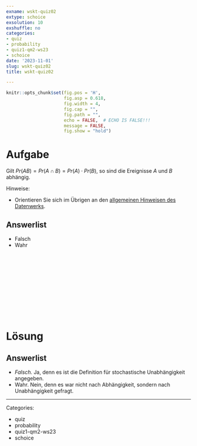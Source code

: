 ```yaml
---
exname: wskt-quiz02
extype: schoice
exsolution: 10
exshuffle: no
categories:
- quiz
- probability
- quiz1-qm2-ws23
- schoice
date: '2023-11-01'
slug: wskt-quiz02
title: wskt-quiz02

---
```





```r
knitr::opts_chunk$set(fig.pos = 'H',
                      fig.asp = 0.618,
                      fig.width = 4,
                      fig.cap = "", 
                      fig.path = "",
                      echo = FALSE,  # ECHO IS FALSE!!!
                      message = FALSE,
                      fig.show = "hold")
```






# Aufgabe


Gilt $Pr(AB) = Pr(A\cap B) = Pr(A) \cdot Pr(B)$, so sind die Ereignisse $A$ und $B$ abhängig.

Hinweise:

- Orientieren Sie sich im Übrigen an den [allgemeinen Hinweisen des Datenwerks](https://datenwerk.netlify.app/hinweise).


Answerlist
----------


* Falsch
* Wahr




</br>
</br>
</br>
</br>
</br>
</br>
</br>
</br>
</br>
</br>

# Lösung



Answerlist
----------

* *Falsch.* Ja, denn es ist die Definition für stochastische Unabhängigkeit angegeben.
* Wahr. Nein, denn es war nicht nach Abhängigkeit, sondern nach Unabhängigkeit gefragt.








---

Categories: 

- quiz
- probability
- quiz1-qm2-ws23
- schoice

